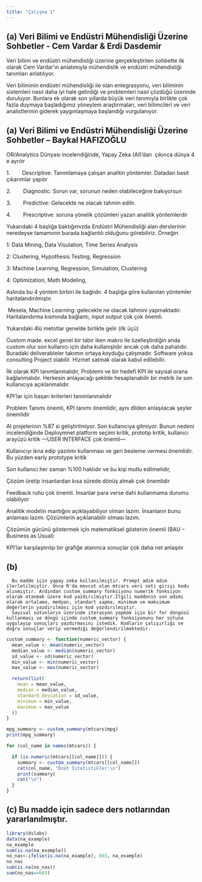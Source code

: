 ```yaml
---
title: "Çalışma 1"
---
```


## (a) Veri Bilimi ve Endüstri Mühendisliği Üzerine Sohbetler - Cem Vardar & Erdi Dasdemir

Veri bilimi ve endüstri mühendisliği üzerine gerçekleştirilen sohbette ilk olarak Cem Vardar'ın anlatımıyla mühendislik ve endüstri mühendisliği tanımları anlatılıyor.

Veri biliminin endüstri mühendisliği ile olan entegrasyonu, veri biliminin sistemleri nasıl daha iyi hale getirdiği ve problemleri nasıl çözdüğü üzerinde duruluyor. Bunlara ek olarak son yıllarda büyük veri tanımıyla birlikte çok fazla duymaya başladığımız yöneylem araştırmaları, veri bilimcileri ve veri analistlerinin giderek yaygınlaşmaya başlandığı vurgulanıyor.

## **(a) Veri Bilimi ve Endüstri Mühendisliği Üzerine Sohbetler – Baykal HAFIZOĞLU**

OR/Analytics Dünyası incelendiğinde, Yapay Zeka (AI)’dan  çıkınca dünya 4 e ayrılır

1.        Descriptive: Tanımlamaya çalışan analitin yöntemler. Datadan basit çıkarımlar yapılır

2.        Diagnostic: Sorun var, sorunun neden olabileceğine bakıyorsun

3.        Predictive: Gelecekte ne olacak tahmin edilir.

4.        Prescriptive: soruna yönelik çözümleri yazan analitik yöntemlerdir

Yukarıdaki 4 başlığa baktığımızda Endüstri Mühendisliği alan derslerinin neredeyse tamamının burada bağlantılı olduğunu görebiliriz. Örneğin

1: Data Mining, Data Visulation, Time Series Analysis

2: Clustering, Hypothesis Testing, Regression

3: Machine Learning, Regression, Simulation, Clustering

4: Optimization, Math Modeling,

Aslında bu 4 yöntem birbiri ile bağlıdır. 4 başlığa göre kullanılan yöntemler haritalandırılmıştır.

 Mesela, Machine Learning: gelecekte ne olacak tahmini yapmaktadır. Haritalandırma kısmında bağlantı, input output çok çok önemli.

Yukarıdaki 4lü metotlar genelde birlikte gelir (ilk üçü)

Custom made. excel genel bir tabir iken makro ile özelleştirdiğin anda custom olur son kullanıcı için daha kullanışlıdır ancak çok daha pahalıdır. Buradaki deliverableler takımın ortaya koyduğu çalışmadır. Software yoksa consulting Project olabilir. Hizmet satmak olarak kabul edilebilir.

İlk olarak KPI tanımlanmalıdır, Problemi ve bir hedefi KPI ile sayısal orana bağlanmalıdır. Herkesin anlayacağı şekilde hesaplanabilir bir metrik ile son kullanıcıya açıklanmalıdır.

KPI’lar için başarı kriterleri tanımlanmalıdır

Problem Tanımı önemli, KPI tanımı önemlidir, aynı dilden anlaşılacak şeyler önemlidir

AI projelerinin %87 si geliştirilmiyor. Son kullanıcıya gitmiyor. Bunun nedeni incelendiğinde Deploymnet platform seçimi kritik, prototip kritik, kullanıcı arayüzü kritik ---USER INTERFACE çok önemli---

Kullanıcıyı ikna edip yazılımı kullanması ve geri besleme vermesi önemlidir. Bu yüzden early prototype kritik

Son kullanıcı her zaman %100 haklıdır ve bu kişi mutlu edilmelidir,

Çözüm üretip insanlardan kısa sürede dönüş almak çok önemlidir

Feedback ruhu çok önemli. İnsanlar para verse dahi kullanmama durumu olabiliyor

Analitik modelin mantığını açıklayabiliyor olman lazım. İnsanların bunu anlaması lazım. Çözümlerin açıklanabilir olması lazım.

Çözümün gücünü göstermek için matematiksel gösterim önemli (BAU – Business as Usual)

KPI’lar karşılaştırılıp bir grafiğe atanınca sonuçlar çok daha net anlaşılır

## (b)

```         
  Bu madde için yapay zeka kullanılmıştır. Prompt adım adım ilerletilmiştir. Önce R'da mevcut olan mtcars veri seti girişi kodu alınmıştır. Ardından custom_summary fonksiyonu numerik fonksiyon olarak atanmak üzere kod yazdırılmıştır.İlgili maddenin son adımı olarak ortalama, medyan, standart sapma, minimum ve maksimum değerlerin yazdırılması için kod yazdırılmıştır.
  Sayısal sütunların üzerinde iterasyon yapmak için bir for döngüsü kullanması ve döngü içinde custom_summary fonksiyonunu her sütuna uygulayıp sonuçları yazdırmasını istedik. Kodların çalışırlığı ve doğru sonuçlar verip vermediği değerlendirilmektedir.
```

```r
custom_summary <- function(numeric_vector) {
  mean_value <- mean(numeric_vector)
  median_value <- median(numeric_vector)
  sd_value <- sd(numeric_vector)
  min_value <- min(numeric_vector)
  max_value <- max(numeric_vector)      

  return(list(
    mean = mean_value,
    median = median_value,
    standard_deviation = sd_value,
    minimum = min_value,
    maximum = max_value
  ))
}

mpg_summary <- custom_summary(mtcars$mpg)
print(mpg_summary)

for (col_name in names(mtcars)) {

  if (is.numeric(mtcars[[col_name]])) {
    summary <- custom_summary(mtcars[[col_name]])
    cat(col_name, "Özet İstatistikler:\n")
    print(summary)
    cat("\n")
  }
}

```

## (c) Bu madde için sadece ders notlarından yararlanılmıştır.

```r
library(dslabs)
data(na_example)
na_example
sum(is.na(na_example))
no_nas<-ifelse(is.na(na_example), 665, na_example)
no_nas
sum(is.na(no_nas))
sum(no_nas==665)
```
